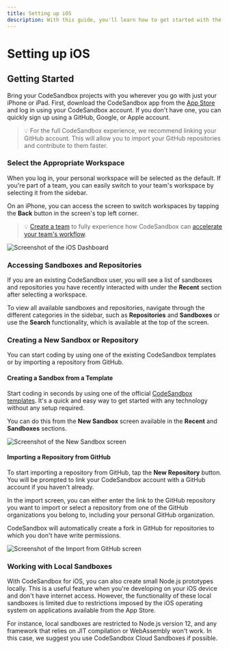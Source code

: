 ```yaml
---
title: Setting up iOS
description: With this guide, you'll learn how to get started with the iOS app.
---
```


# Setting up iOS

## Getting Started

Bring your CodeSandbox projects with you wherever you go with just your iPhone or iPad. First, download the CodeSandbox app from the [App Store](https://apps.apple.com/us/app/codesandbox/id1423330822) and log in using your CodeSandbox account. If you don't have one, you can quickly sign up using a GitHub, Google, or Apple account.

> 💡 For the full CodeSandbox experience, we recommend linking your GitHub account. This will allow you to import your GitHub repositories and contribute to them faster.

### Select the Appropriate Workspace

When you log in, your personal workspace will be selected as the default. If you're part of a team, you can easily switch to your team's workspace by selecting it from the sidebar.

On an iPhone, you can access the screen to switch workspaces by tapping the **Back** button in the screen's top left corner.

> 💡 [Create a team](https://codesandbox.io/dashboard?create_team=true) to fully experience how CodeSandbox can [accelerate your team's workflow](https://codesandbox.io/develop-full-stack-apps).

![Screenshot of the iOS Dashboard](/ios-dashboard.png)

### Accessing Sandboxes and Repositories

If you are an existing CodeSandbox user, you will see a list of sandboxes and repositories you have recently interacted with under the **Recent** section after selecting a workspace.

To view all available sandboxes and repositories, navigate through the different categories in the sidebar, such as **Repositories** and **Sandboxes** or use the **Search** functionality, which is available at the top of the screen.

### Creating a New Sandbox or Repository

You can start coding by using one of the existing CodeSandbox templates or by importing a repository from GitHub.

#### Creating a Sandbox from a Template

Start coding in seconds by using one of the official [CodeSandbox templates](https://codesandbox.io/s/). It's a quick and easy way to get started with any technology without any setup required.

You can do this from the **New Sandbox** screen available in the **Recent** and **Sandboxes** sections.

![Screenshot of the New Sandbox screen](/ios-new-sandbox.png)

#### Importing a Repository from GitHub

To start importing a repository from GitHub, tap the **New Repository** button. You will be prompted to link your CodeSandbox account with a GitHub account if you haven't already.

In the import screen, you can either enter the link to the GitHub repository you want to import or select a repository from one of the GitHub organizations you belong to, including your personal GitHub organization.

CodeSandbox will automatically create a fork in GitHub for repositories to which you don't have write permissions.

![Screenshot of the Import from GitHub screen](/ios-gh-import.png)

### Working with Local Sandboxes

With CodeSandbox for iOS, you can also create small Node.js prototypes locally. This is a useful feature when you're developing on your iOS device and don't have internet access. However, the functionality of these local sandboxes is limited due to restrictions imposed by the iOS operating system on applications available from the App Store.

For instance, local sandboxes are restricted to Node.js version 12, and any framework that relies on JIT compilation or WebAssembly won't work. In this case, we suggest you use CodeSandbox Cloud Sandboxes if possible.
